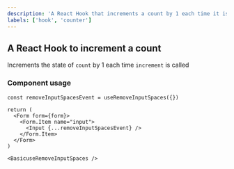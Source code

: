 ```yaml
---
description: 'A React Hook that increments a count by 1 each time it is called.'
labels: ['hook', 'counter']
---
```



## A React Hook to increment a count

Increments the state of `count` by 1 each time `increment` is called

### Component usage

```tsx
const removeInputSpacesEvent = useRemoveInputSpaces({})

return (
  <Form form={form}>
    <Form.Item name="input">
      <Input {...removeInputSpacesEvent} />
    </Form.Item>
  </Form>
)
```


```tsx live
<BasicuseRemoveInputSpaces />
```
